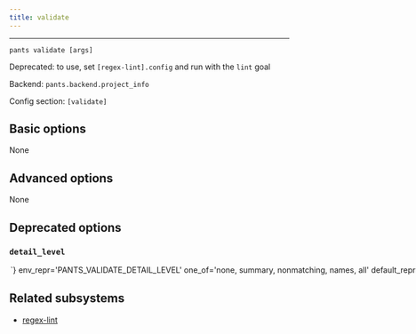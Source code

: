 ```yaml
---
title: validate
---
```



---

```
pants validate [args]
```

Deprecated: to use, set `[regex-lint].config` and run with the `lint` goal

Backend: <span className="color--primary">`pants.backend.project_info`</span>

Config section: <span className="color--primary">`[validate]`</span>

<span className={styles.options}>

## Basic options

None

## Advanced options

None

## Deprecated options

### `detail_level`

<Option
  cli_repr={`--validate-detail-level=<DetailLevel>`}
  env_repr='PANTS_VALIDATE_DETAIL_LEVEL'
  one_of='none, summary, nonmatching, names, all'
  default_repr={`nonmatching`}
  removal_version='2.11.0.dev0'
  removal_hint={'Use `[regex-lint].detail_level` instead, which behaves the same.'}
>

How much detail to emit to the console.

</Option>

## Related subsystems

- [regex-lint](../subsystems/regex-lint.mdx)

</span>
